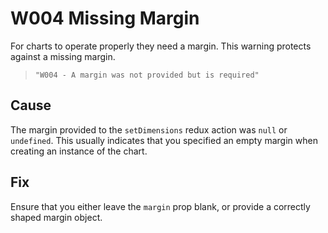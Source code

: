 
<Meta title="Errors & Warnings/W004 - Missing Margin" />

# W004 Missing Margin

For charts to operate properly they need a margin. This warning protects against a missing margin.

> `"W004 - A margin was not provided but is required"`

## Cause

The margin provided to the `setDimensions` redux action was `null` or `undefined`. This usually indicates that you specified an empty margin when creating an instance of the chart.

## Fix

Ensure that you either leave the `margin` prop blank, or provide a correctly shaped margin object.
